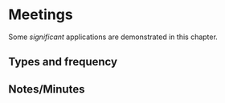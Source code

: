 # Meetings {#meetings}

Some _significant_ applications are demonstrated in this chapter.

## Types and frequency

## Notes/Minutes
